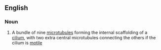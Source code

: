 {{also|axonème}}
==English==

===Noun===
{{wikipedia}}
{{en-noun}}

# {{lb|en|biology}} A bundle of nine [[microtubule]]s forming the internal scaffolding of a [[cilium]], with two extra central microtubules connecting the others if the cilium is [[motile]]